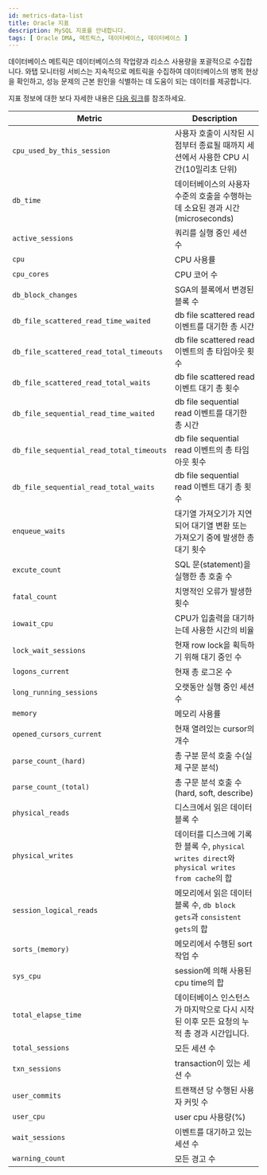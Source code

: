 ```yaml
---
id: metrics-data-list
title: Oracle 지표
description: MySQL 지표를 안내합니다.
tags: [ Oracle DMA, 메트릭스, 데이터베이스, 데이터베이스 ]
---
```


데이터베이스 메트릭은 데이터베이스의 작업량과 리소스 사용량을 포괄적으로 수집합니다. 와탭 모니터링 서비스는 지속적으로 메트릭을 수집하여 데이터베이스의 병목 현상을 확인하고, 성능 문제의 근본 원인을 식별하는 데 도움이 되는 데이터를 제공합니다.

지표 정보에 대한 보다 자세한 내용은 [다음 링크](https://docs.oracle.com/)를 참조하세요.

<div class='metric'>

| Metric | Description |
| --- | --- |
| `cpu_used_by_this_session` | 사용자 호출이 시작된 시점부터 종료될 때까지 세션에서 사용한 CPU 시간(10밀리초 단위) |
| `db_time` | 데이터베이스의 사용자 수준의 호출을 수행하는 데 소요된 경과 시간(microseconds) |
| `active_sessions` | 쿼리를 실행 중인 세션 수 |
| `cpu` | CPU 사용률 |
| `cpu_cores` | CPU 코어 수 |
| `db_block_changes` | SGA의 블록에서 변경된 블록 수 |
| `db_file_scattered_read_time_waited` | db file scattered read 이벤트를 대기한 총 시간 |
| `db_file_scattered_read_total_timeouts` | db file scattered read 이벤트의 총 타임아웃 횟수 |
| `db_file_scattered_read_total_waits` | db file scattered read 이벤트 대기 총 횟수 |
| `db_file_sequential_read_time_waited` | db file sequential read 이벤트를 대기한 총 시간 |
| `db_file_sequential_read_total_timeouts` | db file sequential read 이벤트의 총 타임아웃 횟수 |
| `db_file_sequential_read_total_waits` | db file sequential read 이벤트 대기 총 횟수 |
| `enqueue_waits` | 대기열 가져오기가 지연되어 대기열 변환 또는 가져오기 중에 발생한 총 대기 횟수 |
| `excute_count` | SQL 문(statement)을 실행한 총 호출 수 |
| `fatal_count` | 치명적인 오류가 발생한 횟수 |
| `iowait_cpu` | CPU가 입출력을 대기하는데 사용한 시간의 비율 |
| `lock_wait_sessions` | 현재 row lock을 획득하기 위해 대기 중인 수 |
| `logons_current` | 현재 총 로그온 수 |
| `long_running_sessions` | 오랫동안 실행 중인 세션 수 |
| `memory` | 메모리 사용률 |
| `opened_cursors_current` | 현재 열려있는 cursor의 개수 |
| `parse_count_(hard)` | 총 구분 문석 호출 수(실제 구문 분석) |
| `parse_count_(total)` | 총 구문 분석 호출 수(hard, soft, describe) |
| `physical_reads` | 디스크에서 읽은 데이터 블록 수 | 
| `physical_writes` | 데이터를 디스크에 기록한 블록 수, `physical writes direct`와 `physical writes from cache`의 합 |
| `session_logical_reads` | 메모리에서 읽은 데이터 블록 수, `db block gets`과 `consistent gets`의 합 |
| `sorts_(memory)` | 메모리에서 수행된 sort 작업 수 |
| `sys_cpu` | session에 의해 사용된 cpu time의 합 |
| `total_elapse_time` | 데이터베이스 인스턴스가 마지막으로 다시 시작된 이후 모든 요청의 누적 총 경과 시간입니다. |
| `total_sessions` | 모든 세션 수 |
| `txn_sessions` |  transaction이 있는 세션 수|
| `user_commits` | 트랜잭션 당 수행된 사용자 커밋 수 |
| `user_cpu` | user cpu 사용량(%) |
| `wait_sessions` | 이벤트를 대기하고 있는 세션 수 |
| `warning_count` | 모든 경고 수 |

</div>